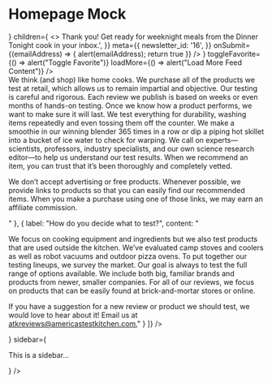 

<Meta title="Mock/Homepage" />

# Homepage Mock

<Canvas>
  <Story name="Homepage">
    <ContentSidebarLayout
      before={
        <HeroCard
            image={{
              altText: "Warm Cherry Tomatoes",
              url: "https://res.cloudinary.com/hksqkdlah/image/upload/SFS_Broiled_Chicken_with_Gravy_379_rx4dzb.jpg",
            }}
            headline="This dsafdsfasdfIs A Really Really Long Title Your Summer Needs These Three Tomato Sandwichedsdfsdfs"
            authors={[
              {
                id: 156,
                firstName: "Kevin",
                lastName: "Pang",
                image: {
                  altText: "Kevin Pang",
                  url: "https://res.cloudinary.com/hksqkdlah/image/upload/c_fill,dpr_2.0,f_auto,fl_lossy.progressive.strip_profile,g_faces:auto,q_auto:low/AKO%20Articles/Author_Headshots/staff_kevin_pang",
                },
                inactive: false,
              },
              {
                id: 156,
                firstName: "Kevin",
                lastName: "Pang",
                image: {
                  altText: "Kevin Pang",
                  url: "https://res.cloudinary.com/hksqkdlah/image/upload/c_fill,dpr_2.0,f_auto,fl_lossy.progressive.strip_profile,g_faces:auto,q_auto:low/AKO%20Articles/Author_Headshots/staff_kevin_pang",
                },
                inactive: false,
              },
              {
                id: 156,
                firstName: "Kevin",
                lastName: "Pang",
                image: {
                  altText: "Kevin Pang",
                  url: "https://res.cloudinary.com/hksqkdlah/image/upload/c_fill,dpr_2.0,f_auto,fl_lossy.progressive.strip_profile,g_faces:auto,q_auto:low/AKO%20Articles/Author_Headshots/staff_kevin_pang",
                },
                inactive: false,
              },
              {
                id: 156,
                firstName: "Kevin",
                lastName: "Pang",
                image: {
                  altText: "Kevin Pang",
                  url: "https://res.cloudinary.com/hksqkdlah/image/upload/c_fill,dpr_2.0,f_auto,fl_lossy.progressive.strip_profile,g_faces:auto,q_auto:low/AKO%20Articles/Author_Headshots/staff_kevin_pang",
                },
                inactive: false,
              },
            ]}
        />
      }
      children={
        <>
          <ContentFeed
            headline="Dig in, Discover, and Cook"
            feed={[
              {
                cardType: 'standard',
                authors: [
                  {
                    id: 156,
                    firstName: 'Mark',
                    lastName: 'Huxsoll',
                    image:
                    {
                      altText: '',
                      url: 'https://res.cloudinary.com/hksqkdlah/image/upload/c_fill,dpr_2.0,f_auto,fl_lossy.progressive.strip_profile,g_faces:auto,h_40,q_auto:low,w_40/v1/AKO%20Articles/Author_Headshots/staff_mark_huxsoll'
                    },
                    inactive: false,
                  },
                ],
                description: "For a different take on a tougher cut of beef, we applied a tried-and-true technique for cooking steaks: reverse searing. We first cooked the ribs until they were medium-rare—about an hour in a 275-degree oven. Next, we quickly browned them over high heat on the stovetop to create a flavorful crust. Salting the short ribs and letting them sit for at least 2 hours or up to 24 hours before cooking seasoned them all the way through and aided in tenderizing the meat and retaining juices. The slow cook also helped break down the muscle fibers to ensure tenderness. For a luxurious sauce, we dressed up browned butter with shallot, garlic, Worcestershire sauce, and Dijon mustard.",
                id: 1234,
                links: [
                  {
                    url: `/`, 
                    title: "Get the recipe"
                  },
                ],
                image: {
                  altText: '',
                  url: 'https://res.cloudinary.com/hksqkdlah/image/upload/ar_1:1,c_fill,dpr_2.0,f_auto,fl_lossy.progressive.strip_profile,g_faces:auto,q_auto:low,w_344/SFS_SlowRoastedMediumRareBeefShortRibs_33_kdjhyd'
                },
                title: "An innovative method for cooking short ribs results in ribs that eat like luxuriously rich steaks."
              },
            ]}
            emailCard={
              <EmailCaptureCard
                view={{
                  frequency: 'Weekly',
                  days: 'Mondays',
                  title:
                    'Notes From the Test Kitchen',
                  description:
                    'The latest from the test kitchen—our best seasonal recipes, equipment reviews, cooking advice, and behind-the-scenes spotlights of our cast, crew, and staff.',
                  successText:
                    '<strong>Thank you!</strong> Get ready for weeknight meals from the Dinner Tonight cook in your inbox.',
                }}
                meta={{
                  newsletter_id: '16',
                }}
                onSubmit={(emailAddress) => { 
                  alert(emailAddress);
                  return true
                }}
              />
            }
            toggleFavorite={() => alert("Toggle Favorite")}
            loadMore={() => alert("Load More Feed Content")}
          />
          <Section parentColumn="5-8" bgColorName="white">
            <Accordion
              title="Failproof Recipes for Curious, Creative Cooks"
              description="<p>Our recipes are tested dozens of times in our test kitchen until we know how and why they work. (They’re also tested by at-home volunteer recipe testers.) When you cook with our recipes and resources, you’ll become a better cook. Guaranteed. Have questions that aren’t answered here? Contact us.</p>"
              sections={[
                {
                  label: "Who exactly reviews all of these products?",
                content: "We have a dedicated team of 10 full-time product reviewers and editors. In previous lives we were newspaper reporters, professional bakers, cookbook editors, farmers, bartenders, and restaurant cooks—and we even count an epidemiologist among us. We believe the right kitchen equipment and ingredients can make your life better."
                },
                {
                  label: "Why should I trust you?",
                  content: "<p>We think (and shop) like home cooks. We purchase all of the products we test at retail, which allows us to remain impartial and objective. Our testing is careful and rigorous. Each review we publish is based on weeks or even months of hands-on testing. Once we know how a product performs, we want to make sure it will last. We test everything for durability, washing items repeatedly and even tossing them off the counter. We make a smoothie in our winning blender 365 times in a row or dip a piping hot skillet into a bucket of ice water to check for warping. We call on experts—scientists, professors, industry specialists, and our own science research editor—to help us understand our test results. When we recommend an item, you can trust that it’s been thoroughly and completely vetted.</p><p>We don’t accept advertising or free products. Whenever possible, we provide links to products so that you can easily find our recommended items. When you make a purchase using one of those links, we may earn an affiliate commission.</p>"
                },
                {
                  label: "How do you decide what to test?",
                  content: "<p>We focus on cooking equipment and ingredients but we also test products that are used outside the kitchen. We’ve evaluated camp stoves and coolers as well as robot vacuums and outdoor pizza ovens. To put together our testing lineups, we survey the market. Our goal is always to test the full range of options available. We include both big, familiar brands and products from newer, smaller companies. For all of our reviews, we focus on products that can be easily found at brick-and-mortar stores or online.</p><p>If you have a suggestion for a new review or product we should test, we would love to hear about it! Email us at <a href='#'>atkreviews@americastestkitchen.com.</a>"
                }
              ]}
            />
          </Section>
        </>
      }
      sidebar={
        <p>This is a sidebar…</p>
      }
    />
  </Story>
</Canvas>

